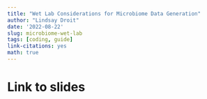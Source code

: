```yaml
---
title: "Wet Lab Considerations for Microbiome Data Generation"
author: "Lindsay Droit"
date: '2022-08-22'
slug: microbiome-wet-lab
tags: [coding, guide]
link-citations: yes
math: true
---
```



# Link to slides